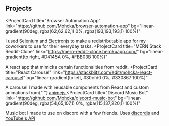 ## Projects

<ProjectCard
  title="Browser Automation App"
  link="https://github.com/Mohcka/browser-automation-app"
  bg="linear-gradient(90deg, rgba(62,62,62,1) 0%, rgba(193,193,193,1) 100%)"
>
  I used <a href="https://www.seleniumhq.org/">Selenium</a> and <a href="https://electronjs.org/">Electronjs</a> to make a redistributable app for my coworkers
  to use for their everyday tasks.
</ProjectCard>
<ProjectCard
  title="MERN Stack Reddit-Clone"
  link="https://mern-reddit-clone.herokuapp.com/"
  bg="linear-gradient(to right, #D4145A 0%, #FBB03B 100%)"
>
  A react app that mimicks certain functionalities from reddit.
</ProjectCard>
<ProjectCard
  title="React Carousel"
  link="https://stackblitz.com/edit/mohcka-react-carousel"
  bg="linear-gradient(to left, #30cfd0 0%, #330867 100%)"
>
  A carousel I made with reusable components from React and custom animations
  from{" "}
  <a href="https://animejs.com/" target="_blank">
    animejs
  </a>
</ProjectCard>
<ProjectCard
  title="Discord Music Bot"
  link="https://github.com/Mohcka/discord-music-bot"
  bg="linear-gradient(90deg, rgba(54,65,107,1) 0%, rgba(115,137,220,1) 100%)"
>
  Music bot I made to use on discord with a few friends. Uses <a href="https://discord.js.org/#/">discordjs</a> and
  <a href="">YouTube's API</a>
</ProjectCard>
